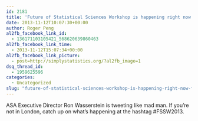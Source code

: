 ```yaml
---
id: 2181
title: 'Future of Statistical Sciences Workshop is happening right now #FSSW2013'
date: 2013-11-12T10:07:30+00:00
author: Roger Peng
al2fb_facebook_link_id:
  - 136171103105421_568620639860463
al2fb_facebook_link_time:
  - 2013-11-12T15:07:34+00:00
al2fb_facebook_link_picture:
  - post=http://simplystatistics.org/?al2fb_image=1
dsq_thread_id:
  - 1959625596
categories:
  - Uncategorized
slug: "future-of-statistical-sciences-workshop-is-happening-right-now-fssw2013"
---
```

ASA Executive Director Ron Wasserstein is tweeting like mad man. If you're not in London, catch up on what's happening at the hashtag #FSSW2013.
